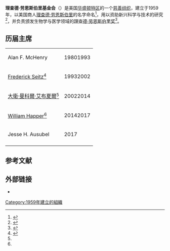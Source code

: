 {{infobox organization
|name         = 理查德·劳恩斯伯里基金会
|image        = rlounsberylogo.png
|size         = 280px
|abbreviation = RLF
|motto        = 
|formation    = 
|type         = [[博愛精神|慈善组织]]
|headquarters = 美国[[华盛顿特区|华盛顿特区]]
|leader_title = 主席
|leader_name  = [[Jesse_H._Ausubel|Jesse H. Ausubel]]
|key_people   = {{hlist|Jesse H. Ausubel| [https://www.rlounsbery.org/yearwood June Yearwood] | [https://www.rlounsbery.org/brown Liz Holleman Brown]}}
| revenue = $2,959,461<ref name="Ratings">{{cite web | url=http://990s.foundationcenter.org/990pf_pdf_archive/136/136081860/136081860_201612_990PF.pdf | title=Richard Lounsbery Foundation, Inc. | date=12 May 2017 | website=Foundation Center | accessdate=16 November 2017 | archive-date=2020-11-12 | archive-url=https://web.archive.org/web/20201112194015/http://990s.foundationcenter.org/990pf_pdf_archive/136/136081860/136081860_201612_990PF.pdf | dead-url=no }}</ref>
| revenue_year = 2016
| expenses = $3,409,876<ref name="Ratings" />
| expenses_year = 2016
|website      = [http://www.rlounsbery.org/ www.rlounsbery.org]
}}
'''理查德·劳恩斯伯里基金会'''（{{lang-en|Richard Lounsbery Foundation}}）是美国[[华盛顿特区|华盛顿特区]]的一个[[博愛精神|慈善组织]]，建立于1959年，以美国商人[[理查德·劳恩斯伯里|理查德·劳恩斯伯里]]的名字命名<ref>{{Cite web|url=https://www.rlounsbery.org|title=Richard Lounsbery Foundation Home Page|website=www.rlounsbery.org|access-date=2020-01-18|archive-date=2021-04-22|archive-url=https://web.archive.org/web/20210422051638/https://www.rlounsbery.org/|dead-url=no}}</ref>，用以资助新兴科学与技术的研究<ref>{{Cite web|url=https://www.bloomberg.com/profile/company/0237749Z:US|title=Richard Lounsbery Foundation Inc - Company Profile and News|website=www.bloomberg.com|access-date=2019-10-31|archive-date=2020-11-12|archive-url=https://web.archive.org/web/20201112184850/https://www.bloomberg.com/profile/company/0237749Z:US|dead-url=no}}</ref>，并负责颁发生物学与医学领域的[[理查德·劳恩斯伯里奖|理查德·劳恩斯伯里奖]]<ref>{{cite web|url=http://fdncenter.org/funders/grantmaker/gws_priv/priv_l.html|title=存档副本|access-date=2020-11-12|archive-date=2006-02-01|archive-url=https://web.archive.org/web/20060201032841/http://fdncenter.org/funders/grantmaker/gws_priv/priv_l.html|dead-url=no}}</ref>。

== 历届主席 ==
{|
|-
| Alan F. McHenry || 1980{{ndash}}1993 
|-
| [[Frederick_Seitz|Frederick Seitz]]<ref name="#1">{{Cite web|url=https://www.rlounsbery.org/history|title=Foundation History|website=www.rlounsbery.org|access-date=2020-01-18|archive-date=2021-01-15|archive-url=https://web.archive.org/web/20210115171248/https://www.rlounsbery.org/history|dead-url=no}}</ref> || 1993{{ndash}}2002
|-
| [[大衛·曼科爾·艾布夏爾|大衛·曼科爾·艾布夏爾]]<ref name="#1"/> || 2002{{ndash}}2014
|-
| [[William_Happer|William Happer]]<ref name="#1"/> || 2014{{ndash}}2017
|-
| Jesse H. Ausubel || 2017{{ndash}}{{nbsp|4}} 
|-
|}

== 参考文献 ==
{{reflist}}

== 外部链接 ==
* {{Official website|http://rlounsbery.org}}

[[Category:1959年建立的組織|Category:1959年建立的組織]]